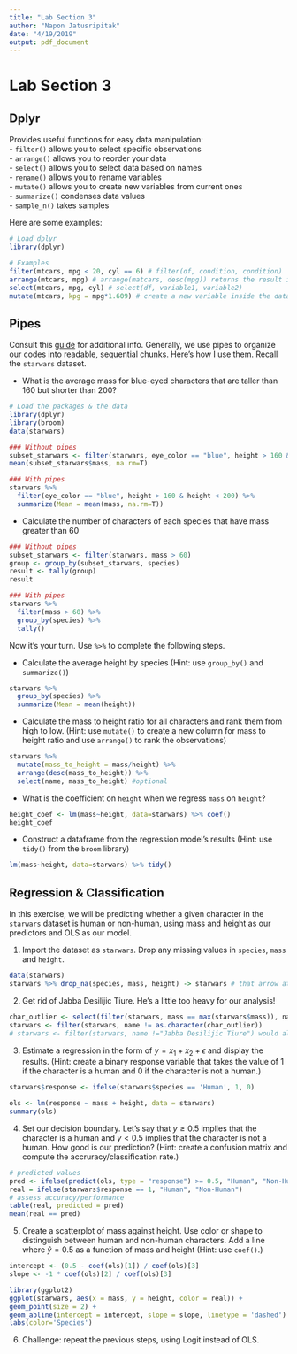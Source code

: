 ```yaml
---
title: "Lab Section 3"
author: "Napon Jatusripitak"
date: "4/19/2019"
output: pdf_document
---
```

# Lab Section 3
## Dplyr

Provides useful functions for easy data manipulation:  
- ```filter()``` allows you to select specific observations  
- ```arrange()``` allows you to reorder your data  
- ```select()``` allows you to select data based on names  
- ```rename()``` allows you to rename variables  
- ```mutate()``` allows you to create new variables from current ones  
- ```summarize()``` condenses data values  
- ```sample_n()``` takes samples  

Here are some examples:
```r
# Load dplyr
library(dplyr)

# Examples
filter(mtcars, mpg < 20, cyl == 6) # filter(df, condition, condition)
arrange(mtcars, mpg) # arrange(matcars, desc(mpg)) returns the result in a descending order
select(mtcars, mpg, cyl) # select(df, variable1, variable2)
mutate(mtcars, kpg = mpg*1.609) # create a new variable inside the dataframe called kpg as a function of mpg
```

## Pipes
Consult this [guide](https://style.tidyverse.org/pipes.html) for additional info. Generally, we use pipes to organize our codes into readable, sequential chunks. Here's how I use them. Recall the ```starwars``` dataset.

- What is the average mass for blue-eyed characters that are taller than 160 but shorter than 200?

```r
# Load the packages & the data
library(dplyr)
library(broom)
data(starwars)
```

```r
### Without pipes
subset_starwars <- filter(starwars, eye_color == "blue", height > 160 & height < 200)
mean(subset_starwars$mass, na.rm=T)

### With pipes
starwars %>%
  filter(eye_color == "blue", height > 160 & height < 200) %>%
  summarize(Mean = mean(mass, na.rm=T))
```
- Calculate the number of characters of each species that have mass greater than 60
```r
### Without pipes
subset_starwars <- filter(starwars, mass > 60)
group <- group_by(subset_starwars, species)
result <- tally(group)
result

### With pipes
starwars %>%
  filter(mass > 60) %>%
  group_by(species) %>%
  tally()
```

Now it's your turn. Use ```%>%``` to complete the following steps.

- Calculate the average height by species (Hint: use ```group_by()``` and ```summarize()```)
```r
starwars %>%
  group_by(species) %>%
  summarize(Mean = mean(height))
```

- Calculate the mass to height ratio for all characters and rank them from high to low. (Hint: use ```mutate()``` to create a new column for mass to height ratio and use ```arrange()``` to rank the observations)
```r
starwars %>%
  mutate(mass_to_height = mass/height) %>%
  arrange(desc(mass_to_height)) %>%
  select(name, mass_to_height) #optional
```

- What is the coefficient on ```height``` when we regress ```mass``` on ```height```?
```r
height_coef <- lm(mass~height, data=starwars) %>% coef()
height_coef
```

- Construct a dataframe from the regression model's results (Hint: use ```tidy()``` from the ```broom``` library)
```r
lm(mass~height, data=starwars) %>% tidy()
```

## Regression & Classification
In this exercise, we will be predicting whether a given character in the ```starwars``` dataset is human or non-human, using mass and height as our predictors and OLS as our model.  

1. Import the dataset as ```starwars```. Drop any missing values in ```species```, ```mass``` and ```height```.
```r
data(starwars)
starwars %>% drop_na(species, mass, height) -> starwars # that arrow at the end assigns the result to starwars, essentially modifying the original dataset
```
2. Get rid of Jabba Desilijic Tiure. He's a little too heavy for our analysis!
```r
char_outlier <- select(filter(starwars, mass == max(starwars$mass)), name) # a roundabout way to do this. Get the charater with the maximum mass and remove him from the dataset.
starwars <- filter(starwars, name != as.character(char_outlier))
# starwars <- filter(starwars, name !="Jabba Desilijic Tiure") would also work
```
3. Estimate a regression in the form of $y = x_1 + x_2 + \epsilon$ and display the results. (Hint: create a binary response variable that takes the value of 1 if the character is a human and 0 if the character is not a human.)

```r
starwars$response <- ifelse(starwars$species == 'Human', 1, 0)
```

```r
ols <- lm(response ~ mass + height, data = starwars)
summary(ols)
```

4. Set our decision boundary. Let's say that $y \ge 0.5$ implies that the character is a human and $y < 0.5$ implies that the character is not a human. How good is our prediction? (Hint: create a confusion matrix and compute the accruracy/classification rate.)


```r
# predicted values
pred <- ifelse(predict(ols, type = "response") >= 0.5, "Human", "Non-Human")
real = ifelse(starwars$response == 1, "Human", "Non-Human")
# assess accuracy/performance
table(real, predicted = pred)
mean(real == pred)
```
5. Create a scatterplot of mass against height. Use color or shape to distinguish between human and non-human characters. Add a line where $\hat{y} = 0.5$ as a function of mass and height (Hint: use ```coef()```.)

```r
intercept <- (0.5 - coef(ols)[1]) / coef(ols)[3]
slope <- -1 * coef(ols)[2] / coef(ols)[3]
```


```r
library(ggplot2)
ggplot(starwars, aes(x = mass, y = height, color = real)) +
geom_point(size = 2) +
geom_abline(intercept = intercept, slope = slope, linetype = 'dashed') +
labs(color='Species')
```
6. Challenge: repeat the previous steps, using Logit instead of OLS.


